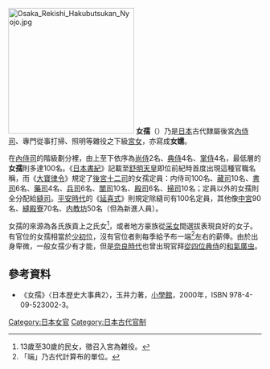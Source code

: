 [[Image:Osaka_Rekishi_Hakubutsukan_Nyojo.jpg|250px]]
'''女孺'''（{{lang-ja|にょじゅ或めのわらわ}}）乃是[[日本|日本]]古代隸屬後宮[[內侍司|內侍司]]、專門從事打掃、照明等雜役之下級[[女官|宮女]]，亦寫成'''女嬬'''。

在[[內侍司|內侍司]]的階級劃分裡，由上至下依序為[[尚侍|尚侍]]2名、[[典侍|典侍]]4名、[[掌侍|掌侍]]4名，最低層的'''女孺'''則多達100名。《[[日本書紀|日本書紀]]》記載至[[舒明天皇|舒明天皇]]即位前紀時首度出現這種官職名稱，而《[[大宝令|大寶律令]]》規定了[[後宮十二司|後宮十二司]]的女孺定員：内侍司100名、[[藏司|藏司]]10名、[[書司|書司]]6名、[[藥司|藥司]]4名、[[兵司|兵司]]6名、[[闈司|闈司]]10名、[[殿司|殿司]]6名、[[掃司|掃司]]10名；定員以外的女孺則全分配給[[縫司|縫司]]。[[平安時代|平安時代]]的《[[延喜式|延喜式]]》則規定除縫司有100名定員，其他像[[中宮|中宮]]90名、[[縫殿寮|縫殿寮]]70名、[[内教坊|内教坊]]50名（但為新進人員）。

女孺的來源為各氏族貢上之氏女<ref>13歲至30歲的民女，徵召入宮為雜役。</ref>，或者地方豪族從[[采女|采女]]間選拔表現良好的女子。有官位的女孺相當於[[少初位|少初位]]，沒有官位者則每季給予布一端<ref>「端」乃古代計算布的單位。</ref>左右的薪俸。由於出身卑微，一般女孺少有才能，但是[[奈良時代|奈良時代]]也曾出現官拜[[從四位|從四位]][[典侍|典侍]]的[[和氣廣虫|和氣廣虫]]。

== 參考資料 ==
* 《女孺》〈日本歴史大事典2〉，玉井力著，[[小學館|小學館]]，2000年，ISBN 978-4-09-523002-3。
{{reflist}}

{{日本小作品}}

[[Category:日本女官|Category:日本女官]]
[[Category:日本古代官制|Category:日本古代官制]]